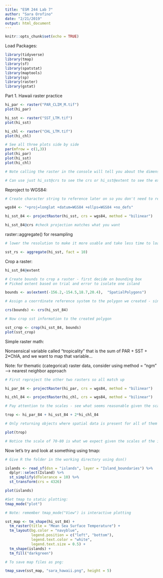 ```yaml
---
title: "ESM 244 Lab 7"
author: "Sara Orofino"
date: "2/21/2019"
output: html_document
---
```


```r
knitr::opts_chunk$set(echo = TRUE)
```

Load Packages:

```r

library(tidyverse)
library(tmap)
library(sf)
library(spatstat)
library(maptools)
library(sp)
library(raster)
library(gstat)


```


Part 1. Hawaii raster practice 

```r

hi_par <- raster("PAR_CLIM_M.tif")
plot(hi_par)

hi_sst <- raster("SST_LTM.tif")
plot(hi_sst)

hi_chl <- raster("CHL_LTM.tif")
plot(hi_chl)

# See all three plots side by side 
par(mfrow = c(1,3))
plot(hi_par)
plot(hi_sst)
plot(hi_chl)

# Note calling the raster in the console will tell you about the dimensions, rows, columns, number of cells, resolution, extent, and coordinate reference system

# Can use just hi_sst@crs to see the crs or hi_sst@extent to see the extent 
```


Reproject to WGS84:
```r

# Create character string to reference later on so you don't need to retype everytime 

wgs84 <- "+proj=longlat +datum=WGS84 +ellps=WGS84 +no_defs"

hi_sst_84 <- projectRaster(hi_sst, crs = wgs84, method = "bilinear")

hi_sst_84@crs #check projection matches what you want 

```

raster::aggregate() for resampling
```r
# lower the resolution to make it more usable and take less time to load 

sst_rs <- aggregate(hi_sst, fact = 10)

```

Crop a raster:
```r

hi_sst_84@extent

# Create bounds to crop a raster - first decide on bounding box 
# Picked extent based on trial and error to isolate one island 

bounds <- as(extent(-156.2,-154.5,18.7,20.4),  "SpatialPolygons")

# Assign a coorrdinate reference system to the polygon we created - since it doesn't have one we just match it to hi_sst_84 (if it already had one you would convert using projectRaster())

crs(bounds) <- crs(hi_sst_84)

# Now crop sst information to the created polygon

sst_crop <- crop(hi_sst_84, bounds)
plot(sst_crop)
```

Simple raster math:

Nonsensical variable called "tropicality" that is the sum of PAR + SST + 2*ChlA, and we want to map that variable...

Note: for thematic (categorical) raster data, consider using method = "ngm" --> nearest neighbor approach
```r

# First reproject the other two rasters so all match up 

hi_par_84 <- projectRaster(hi_par, crs = wgs84, method = "bilinear")

hi_chl_84 <- projectRaster(hi_chl, crs = wgs84, method = "bilinear")

# Pay attention to the scales - see what seems reasonable given the scales to expect for an answer
```


```r

trop <- hi_par_84 + hi_sst_84 + 2*hi_chl_84

# Only returning objects where spatial data is present for all of them (intersections)

plot(trop)

# Notice the scale of 70-80 is what we expect given the scales of the inputs 
```

Now let's try and look at something using tmap:

```r
# Give R the folder in the working directory using dsn()

islands <- read_sf(dsn = "islands", layer = "Island_boundaries") %>% 
  dplyr::select(Island) %>% 
  st_simplify(dTolerance = 10) %>% 
  st_transform(crs = 4326)

plot(islands)
```

```r
#Set tmap to static plotting:
tmap_mode("plot")

# Note: remember tmap_mode("View") is interactive plotting

sst_map <- tm_shape(hi_sst_84) +
  tm_raster(title = "Mean Sea Surface Temperature") +
  tm_layout(bg.color = "navyblue",
            legend.position = c("left", "bottom"),
            legend.text.color = "white",
            legend.text.size = 0.5) +
  tm_shape(islands) +
  tm_fill("darkgreen")

# To save map files as png:

tmap_save(sst_map, "sara_hawaii.png", height = 5)
```






